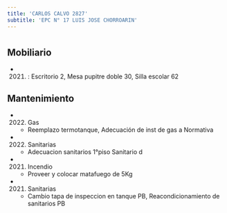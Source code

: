 ```yaml
---
title: 'CARLOS CALVO 2827'
subtitle: 'EPC N° 17 LUIS JOSE CHORROARIN'
---
```


#


## Mobiliario

*  (2021) : Escritorio 2, Mesa pupitre doble 30, Silla escolar 62 





## Mantenimiento

*  (2022) Gas 
    + Reemplazo termotanque, Adecuación de inst de gas a Normativa

*  (2022) Sanitarias 
    + Adecuacion sanitarios 1°piso Sanitario d

*  (2021) Incendio 
    + Proveer y colocar matafuego de 5Kg

*  (2021) Sanitarias 
    + Cambio tapa de inspeccion en tanque PB, Reacondicionamiento de sanitarios PB



